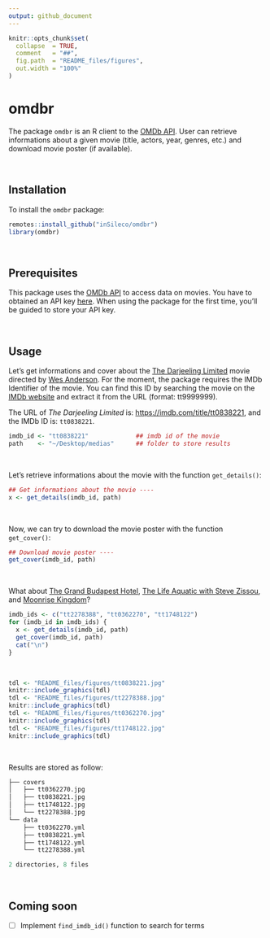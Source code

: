 ```yaml
---
output: github_document
---
```


<!-- README.md is generated from README.Rmd. Please edit that file -->

```r
knitr::opts_chunk$set(
  collapse  = TRUE,
  comment   = "##",
  fig.path  = "README_files/figures",
  out.width = "100%"
)
```


# omdbr

<!-- badges: start -->
<!-- badges: end -->

The package `omdbr` is an R client to the [OMDb API](http://www.omdbapi.com).
User can retrieve informations about a given movie (title, actors, year, genres, etc.)
and download movie poster (if available).

<br />

## Installation

To install the `omdbr` package:

```r
remotes::install_github("inSileco/omdbr")
library(omdbr)
```

<br />

## Prerequisites

This package uses the [OMDb API](http://www.omdbapi.com) to access data on movies.
You have to obtained an API key [here](http://www.omdbapi.com/apikey.aspx).
When using the package for the first time, you'll be guided to store your API key.

<br />

## Usage

Let's get informations and cover about the
[The Darjeeling Limited](https://imdb.com/title/tt0838221) movie directed by
[Wes Anderson](https://en.wikipedia.org/wiki/Wes_Anderson). For the moment, the
package requires the IMDb Identifier of the movie. You can find this ID by
searching the movie on the [IMDb website](https://imdb.com) and extract it from
the URL (format: tt9999999).

The URL of _The Darjeeling Limited_ is:
[https://imdb.com/title/tt0838221](https://imdb.com/title/tt0838221), and the
IMDb ID is: `tt0838221`.

```r
imdb_id <- "tt0838221"             ## imdb id of the movie
path    <- "~/Desktop/medias"      ## folder to store results
```

<br />

Let's retrieve informations about the movie with the function `get_details()`:

```r
## Get informations about the movie ----
x <- get_details(imdb_id, path)
```

<br />

Now, we can try to download the movie poster with the function `get_cover()`:

```r
## Download movie poster ----
get_cover(imdb_id, path)
```


<br />

What about
[The Grand Budapest Hotel](https://imdb.com/title/tt2278388),
[The Life Aquatic with Steve Zissou](https://imdb.com/title/tt0362270), and
[Moonrise Kingdom](https://www.imdb.com/title/tt1748122)?


```r
imdb_ids <- c("tt2278388", "tt0362270", "tt1748122")
for (imdb_id in imdb_ids) {
  x <- get_details(imdb_id, path)
  get_cover(imdb_id, path)
  cat("\n")
}
```

<br />

<p align="center">
```r
tdl <- "README_files/figures/tt0838221.jpg"
knitr::include_graphics(tdl)
tdl <- "README_files/figures/tt2278388.jpg"
knitr::include_graphics(tdl)
tdl <- "README_files/figures/tt0362270.jpg"
knitr::include_graphics(tdl)
tdl <- "README_files/figures/tt1748122.jpg"
knitr::include_graphics(tdl)
```
</p>

<br />


Results are stored as follow:

```r
├── covers
│   ├── tt0362270.jpg
│   ├── tt0838221.jpg
│   ├── tt1748122.jpg
│   └── tt2278388.jpg
└── data
    ├── tt0362270.yml
    ├── tt0838221.yml
    ├── tt1748122.yml
    └── tt2278388.yml

2 directories, 8 files
```

<br />


## Coming soon

- [ ] Implement `find_imdb_id()` function to search for terms
